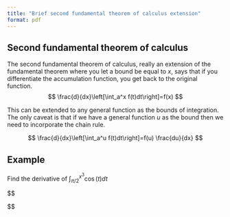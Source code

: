 ```yaml
---
title: "Brief second fundamental theorem of calculus extension"
format: pdf
---
```


## Second fundamental theorem of calculus  
The second fundamental theorem of calculus, really an extension of the fundamental theorem where you let a bound be equal to $x$, says that if you differentiate the accumulation function, you get back to the original function. 
$$
\frac{d}{dx}\left[\int_a^x f(t)dt\right]=f(x)
$$

This can be extended to any general function as the bounds of integration. The only caveat is that if we have a general function $u$ as the bound then we need to incorporate the chain rule. 

$$
\frac{d}{dx}\left[\int_a^u f(t)dt\right]=f(u) \frac{du}{dx}
$$

## Example  
Find the derivative of $\displaystyle \int_{\pi/2}^{x^3} \cos(t) dt$

$$
\begin{aligned}
F(x) &= \int_{\pi/2}^{x^3} \cos(t) dt \\
F'(x) &= \frac{dF}{du}\frac{du}{dx} \\
  &= \frac{d}{du}[F(x)] \frac{du}{dx} \\
  &= \frac{d}{du} \left[\int_{\pi/2}^{x^3} \cos(t) dt \right] \frac{du}{dx} \\
  &= \frac{d}{du} \left[\int_{\pi/2}^u \cos(t)dt \right] \frac{du}{dx} \\
  &= (\cos(u))(3x^2) \\
  &= 3x^2 \cos(x^3)

\end{aligned}
$$